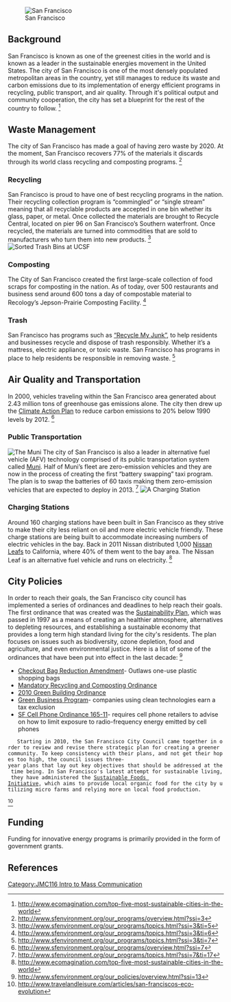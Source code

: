 [[Image:San-francisco.jpg|thumb|left|San Francisco]]

== Background ==
San Francisco is known as one of the greenest cities in the world and is known as a leader in the sustainable energies movement in the United States. The city of San Francisco is one of the most densely populated metropolitan areas in the country, yet still manages to reduce its waste and carbon emissions due to its implementation of energy efficient programs in recycling, public transport, and air quality. Through it's political output and community cooperation, the city has set a blueprint for the rest of the country to follow.
<ref> http://www.ecomagination.com/top-five-most-sustainable-cities-in-the-world </ref>
==Waste Management==
The city of San Francisco has made a goal of having zero waste by 2020.  At the moment, San Francisco recovers 77% of the materials it discards through its world class recycling and composting programs.
<ref> http://www.sfenvironment.org/our_programs/overview.html?ssi=3 </ref>
===Recycling===
San Francisco is proud to have one of best recycling programs in the nation.  Their recycling collection program is “commingled” or “single stream” meaning that all recyclable products are accepted in one bin whether its glass, paper, or metal.  Once collected the materials are brought to Recycle Central, located on pier 96 on San Francisco’s Southern waterfront.  Once recycled, the materials are turned into commodities that are sold to manufacturers who turn them into new products.
<ref> http://www.sfenvironment.org/our_programs/topics.html?ssi=3&ti=5 </ref>
[[Image:Sf-compost-bin.jpg|thumb|right| Sorted Trash Bins at UCSF]]
===Composting===
The City of San Francisco created the first large-scale collection of food scraps for composting in the nation.  As of today, over 500 restaurants and business send around 600 tons a day of compostable material to Recology’s Jepson-Prairie Composting Facility.
<ref> http://www.sfenvironment.org/our_programs/topics.html?ssi=3&ti=6 </ref>
===Trash===
San Francisco has programs such as [http://www.sfenvironment.org/our_programs/topics.html?ssi=3&ti=7 “Recycle My Junk”], to help residents and businesses recycle and dispose of trash responsibly.  Whether it’s a mattress, electric appliance, or toxic waste. San Francisco has programs in place to help residents be responsible in removing waste.
<ref> http://www.sfenvironment.org/our_programs/topics.html?ssi=3&ti=7 </ref>
==Air Quality and Transportation==
In 2000, vehicles traveling within the San Francisco area generated about 2.43 million tons of greenhouse gas emissions alone. The city then drew up the [http://www.sfenvironment.org/downloads/library/climateactionplan.pdf Climate Action Plan] to reduce carbon emissions to 20% below 1990 levels by 2012.
<ref> http://www.sfenvironment.org/our_programs/overview.html?ssi=7 </ref>
===Public Transportation===
[[Image:Njudah500.jpg|thumb|right|The Muni]]
The city of San Francisco is also a leader in alternative fuel vehicle (AFV) technology comprised of its public transportation system called [http://www.sfmta.com/cms/home/sfmta.php Muni]. Half of Muni’s fleet are zero-emission vehicles and they are now in the process of creating the first “battery swapping” taxi program. The plan is to swap the batteries of 60 taxis making them zero-emission vehicles that are expected to deploy in 2013.
<ref> http://www.sfenvironment.org/our_programs/topics.html?ssi=7&ti=17 </ref>
[[Image:ChargePoint-CityofSJ2.jpg|thumb|right|A Charging Station]]
===Charging Stations===
Around 160 charging stations have been built in San Francisco as they strive to make their city less reliant on oil and more electric vehicle friendly. These charge stations are being built to accommodate increasing numbers of electric vehicles in the bay.  Back in 2011 Nissan distributed 1,000 [http://www.nissanusa.com/leaf-electric-car/index#/leaf-electric-car/index Nissan Leafs] to California, where 40% of them went to the bay area. The Nissan Leaf is an alternative fuel vehicle and runs on electricity.
<ref> http://www.ecomagination.com/top-five-most-sustainable-cities-in-the-world </ref>
==City Policies==
In order to reach their goals, the San Francisco city council has implemented a series of ordinances and deadlines to help reach their goals. The first ordinance that was created was the [http://www.sfenvironment.org/downloads/library/sustainabilityplan.pdf Sustainability Plan], which was passed in 1997 as a means of creating an healthier atmosphere, alternatives to depleting resources, and establishing a sustainable economy that provides a long term high standard living for the city's residents. The plan focuses on issues such as biodiversity, ozone depletion, food and agriculture, and even environmental justice. Here is a list of some of the ordinances that have been put into effect in the last decade:
<ref> http://www.sfenvironment.org/our_policies/overview.html?ssi=13 </ref>

*[http://www.sfenvironment.org/downloads/library/o0033121.pdf Checkout Bag Reduction Amendment]- Outlaws one-use plastic shopping bags
*[http://www.sfenvironment.org/downloads/library/sf_mandatory_recycling_composting_ordinance.pdf Mandatory Recycling and Composting Ordinance]
*[http://www.amlegal.com/nxt/gateway.dll/California/sfbuilding/buildingcode2010edition/chapter13cgreenbuildingrequirements?f=templates$fn=default.htm$3.0$vid=amlegal:sf_building 2010 Green Building Ordinance]
*[http://www.sfenvironment.org/downloads/library/1_greenbusinessprogram.pdf Green Business Program]- companies using clean technologies earn a tax exclusion
*[http://www.sfenvironment.org/downloads/library/cell_phone_ordinance_final_2011.pdf SF Cell Phone Ordinance 165-11]- requires cell phone retailers to advise on how to limit exposure to radio-frequency energy emitted by cell phones
	
	Starting in 2010, the San Francisco City Council came together in order to review and revise there strategic plan for creating a greener community. To keep consistency with their plans, and not get their hopes too high, the council issues three-year plans that lay out key objectives that should be addressed at the time being. In San Francisco's latest attempt for sustainable living, they have administered the [http://www.sfenvironment.org/our_policies/overview.html?ssi=13 Sustainable Foods Initiative], which aims to provide local organic food for the city by utilizing micro farms and relying more on local food production.
<ref> http://www.travelandleisure.com/articles/san-franciscos-eco-evolution </ref>
==Funding==
Funding for innovative energy programs is primarily provided in the form of government grants.
==References==
<references />


[[Category:JMC116 Intro to Mass Communication]]